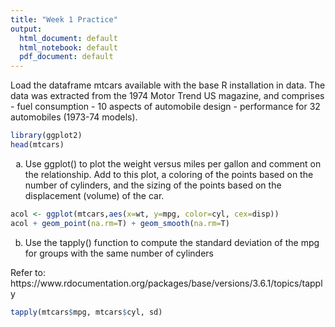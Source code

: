 ```yaml
---
title: "Week 1 Practice"
output:
  html_document: default
  html_notebook: default
  pdf_document: default
--- 
```


Load the dataframe mtcars available with the base R installation in data. The data was extracted from the 1974 Motor Trend US magazine, and comprises 
- fuel consumption 
- 10 aspects of automobile design
- performance 
for 32 automobiles (1973-74 models).


```r
library(ggplot2)
head(mtcars)
```

(a) Use ggplot() to plot the weight versus miles per gallon and comment on the relationship.
Add to this plot, a coloring of the points based on the number of cylinders, and the sizing of the points based on the displacement (volume) of the car.


```r
acol <- ggplot(mtcars,aes(x=wt, y=mpg, color=cyl, cex=disp))
acol + geom_point(na.rm=T) + geom_smooth(na.rm=T)
```

(b) Use the tapply() function to compute the standard deviation of the mpg for groups with
the same number of cylinders

Refer to: https://www.rdocumentation.org/packages/base/versions/3.6.1/topics/tapply

```r
tapply(mtcars$mpg, mtcars$cyl, sd)
```

